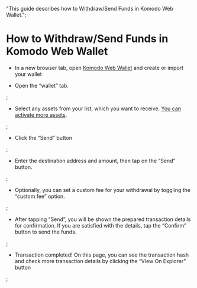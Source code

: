   "This guide describes how to Withdraw/Send Funds in Komodo Web Wallet.";


# How to Withdraw/Send Funds in Komodo Web Wallet

*	 In a new browser tab, open [Komodo Web Wallet](https://app.komodoplatform.com/#/dex) and create or import your wallet

*	Open the “wallet” tab.

<OptimizedImage title=" How to Withdraw/Send Funds in Komodo Web Wallet" src={howToWithdrawFunds1} alt=" How to Withdraw/Send Funds in Komodo Web Wallet" />;

*	Select any assets from your list, which you want to receive. [You can activate more assets]().

<OptimizedImage title=" How to Withdraw/Send Funds in Komodo Web Wallet" src={howToWithdrawFunds2} alt=" How to Withdraw/Send Funds in Komodo Web Wallet" />;

*	Click the “Send” button

<OptimizedImage title=" How to Withdraw/Send Funds in Komodo Web Wallet" src={howToWithdrawFunds3} alt=" How to Withdraw/Send Funds in Komodo Web Wallet" />;

*	Enter the destination address and amount, then tap on the “Send” button.

<OptimizedImage title=" How to Withdraw/Send Funds in Komodo Web Wallet" src={howToWithdrawFunds4} alt=" How to Withdraw/Send Funds in Komodo Web Wallet" />;

*	Optionally, you can set a custom fee for your withdrawal by toggling the “custom fee” option.

<OptimizedImage title=" How to Withdraw/Send Funds in Komodo Web Wallet" src={howToWithdrawFunds5} alt=" How to Withdraw/Send Funds in Komodo Web Wallet" />;

*	After tapping “Send”, you will be shown the prepared transaction details for confirmation. If you are satisfied with the details, tap the “Confirm” button to send the funds.

<OptimizedImage title=" How to Withdraw/Send Funds in Komodo Web Wallet" src={howToWithdrawFunds6} alt=" How to Withdraw/Send Funds in Komodo Web Wallet" />;

*	Transaction completed! On this page, you can see the transaction hash and check more transaction details by clicking the “View On Explorer” button

<OptimizedImage title=" How to Withdraw/Send Funds in Komodo Web Wallet" src={howToWithdrawFunds7} alt=" How to Withdraw/Send Funds in Komodo Web Wallet" />;








